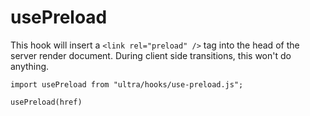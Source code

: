 # usePreload

This hook will insert a `<link rel="preload" />` tag into the head of the server render document. During client side transitions, this won't do anything.

```tsx
import usePreload from "ultra/hooks/use-preload.js";

usePreload(href)
```

